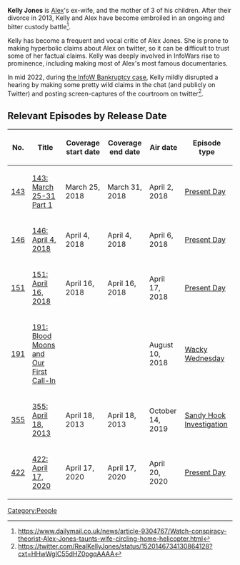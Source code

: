 '''Kelly Jones''' is [[Alex Jones|Alex]]'s ex-wife, and the mother of 3 of his children. After their divorce in 2013, Kelly and Alex have become embroiled in an ongoing and bitter custody battle<ref>https://www.dailymail.co.uk/news/article-9304767/Watch-conspiracy-theorist-Alex-Jones-taunts-wife-circling-home-helicopter.html</ref>.

Kelly has become a frequent and vocal critic of Alex Jones. She is prone to making hyperbolic claims about Alex on twitter, so it can be difficult to trust some of her factual claims. Kelly was deeply involved in InfoWars rise to prominence, including making most of Alex's most famous documentaries.

In mid 2022, during [[InfoW et. al. Bankruptcy Case|the InfoW Bankruptcy case]], Kelly mildly disrupted a hearing by making some pretty wild claims in the chat (and publicly on Twitter) and posting screen-captures of the courtroom on twitter<ref>https://twitter.com/RealKellyJones/status/1520146734130864128?cxt=HHwWgIC55dHZ0pgqAAAA</ref>.

==Relevant Episodes by Release Date==
{| class="fandom-table"
!No.
!Title
!Coverage
start date
!Coverage
end date
!Air date
!Episode type
|-
|[[143: March 25-31 Part 1|143]]
|[[143: March 25-31 Part 1]]
|March 25, 2018
|March 31, 2018
|April 2, 2018
|[[:Category:Present Day|Present Day]]
|-
|[[146: April 4, 2018|146]]
|[[146: April 4, 2018]]
|April 4, 2018
|April 4, 2018
|April 6, 2018
|[[:Category:Present Day|Present Day]]
|-
|[[151: April 16, 2018|151]]
|[[151: April 16, 2018]]
|April 16, 2018
|April 16, 2018
|April 17, 2018
|[[:Category:Present Day|Present Day]]
|-
|[[191: Blood Moons and Our First Call-In|191]]
|[[191: Blood Moons and Our First Call-In]]
|
|
|August 10, 2018
|[[:Category:Wacky Wednesday|Wacky Wednesday]]
|-
|[[355: April 18, 2013|355]]
|[[355: April 18, 2013]]
|April 18, 2013
|April 18, 2013
|October 14, 2019
|[[:Category:Sandy Hook Investigation|Sandy Hook Investigation]]
|-
|[[422: April 17, 2020|422]]
|[[422: April 17, 2020]]
|April 17, 2020
|April 17, 2020
|April 20, 2020
|[[:Category:Present Day|Present Day]]
|}

[[Category:People]]
